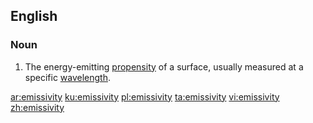 ==English==

===Noun===
{{en-noun|emissivities}}
# {{label|en|physics}} The energy-emitting [[propensity]] of a surface, usually measured at a specific [[wavelength]].

[[ar:emissivity]]
[[ku:emissivity]]
[[pl:emissivity]]
[[ta:emissivity]]
[[vi:emissivity]]
[[zh:emissivity]]